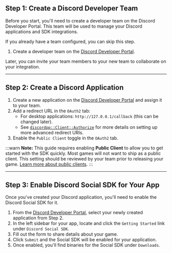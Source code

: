## Step 1: Create a Discord Developer Team

Before you start, you'll need to create a developer team on the Discord Developer Portal. This team will be used to manage your Discord applications and SDK integrations.

If you already have a team configured, you can skip this step.

1. Create a developer team on the [Discord Developer Portal](https://discord.com/developers/teams).

Later, you can invite your team members to your new team to collaborate on your integration.

---

## Step 2: Create a Discord Application

1. Create a new application on the [Discord Developer Portal](https://discord.com/developers/applications) and assign it to your team.
3. Add a redirect URL in the `OAuth2` tab:
   - For desktop applications: `http://127.0.0.1/callback` (this can be changed later).
   - See [`discordpp::Client::Authorize`](https://discord.com/developers/docs/social-sdk/classdiscordpp_1_1Client.html#ace94a58e27545a933d79db32b387a468) for more details on setting up more advanced redirect URIs.
4. Enable the `Public Client` toggle in the `OAuth2` tab. 

:::warn
**Note:** This guide requires enabling **Public Client** to allow you to get started with the SDK quickly. Most games will not want to ship as a public client. This setting should be reviewed by your team prior to releasing your game. [Learn more about public clients](/docs/discord-social-sdk/core-concepts#oauth2-client-types).
:::

---

## Step 3: Enable Discord Social SDK for Your App

Once you've created your Discord application, you'll need to enable the Discord Social SDK for it.

1. From the [Discord Developer Portal](https://discord.com/developers/applications), select your newly created application from Step 2.
2. In the left sidebar for your app, locate and click the `Getting Started` link under `Discord Social SDK`.
3. Fill out the form to share details about your game.
4. Click `Submit` and the Social SDK will be enabled for your application.
5. Once enabled, you'll find binaries for the Social SDK under `Downloads`.